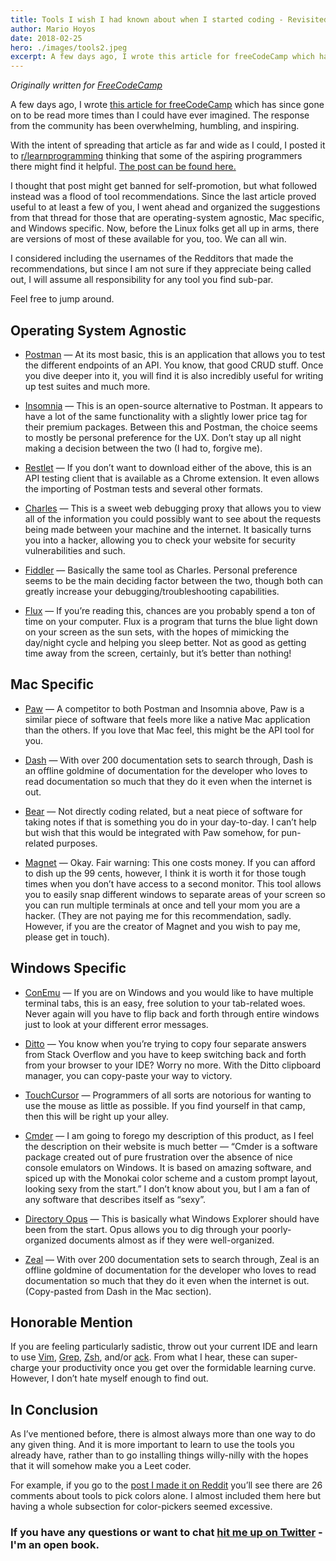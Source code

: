 ```yaml
---
title: Tools I wish I had known about when I started coding - Revisited
author: Mario Hoyos
date: 2018-02-25
hero: ./images/tools2.jpeg
excerpt: A few days ago, I wrote this article for freeCodeCamp which has since gone on to be read more times than I could have ever imagined. The response from the community has been overwhelming, humbling, and inspiring.
---
```


_Originally written for [FreeCodeCamp](https://www.freecodecamp.org/news/tools-i-wish-i-had-known-about-when-i-started-coding-revisited-ffb715ffd23f/)_

A few days ago, I wrote [this article for freeCodeCamp](https://www.freecodecamp.org/news/tools-i-wish-i-had-known-about-when-i-started-coding-57849efd9248/) which has since gone on to be read more times than I could have ever imagined. The response from the community has been overwhelming, humbling, and inspiring.

With the intent of spreading that article as far and wide as I could, I posted it to [r/learnprogramming](https://www.reddit.com/r/learnprogramming/) thinking that some of the aspiring programmers there might find it helpful. [The post can be found here.](https://www.reddit.com/r/learnprogramming/comments/7y08m9/tools_i_wish_i_had_known_about_when_i_started/)

I thought that post might get banned for self-promotion, but what followed instead was a flood of tool recommendations. Since the last article proved useful to at least a few of you, I went ahead and organized the suggestions from that thread for those that are operating-system agnostic, Mac specific, and Windows specific. Now, before the Linux folks get all up in arms, there are versions of most of these available for you, too. We can all win.

I considered including the usernames of the Redditors that made the recommendations, but since I am not sure if they appreciate being called out, I will assume all responsibility for any tool you find sub-par.

Feel free to jump around.

## Operating System Agnostic

- [Postman](https://www.getpostman.com/) — At its most basic, this is an application that allows you to test the different endpoints of an API. You know, that good CRUD stuff. Once you dive deeper into it, you will find it is also incredibly useful for writing up test suites and much more.

- [Insomnia](https://insomnia.rest/) — This is an open-source alternative to Postman. It appears to have a lot of the same functionality with a slightly lower price tag for their premium packages. Between this and Postman, the choice seems to mostly be personal preference for the UX. Don’t stay up all night making a decision between the two (I had to, forgive me).

- [Restlet](https://chrome.google.com/webstore/detail/talend-api-tester-free-ed/aejoelaoggembcahagimdiliamlcdmfm?hl=en) — If you don’t want to download either of the above, this is an API testing client that is available as a Chrome extension. It even allows the importing of Postman tests and several other formats.

- [Charles](https://www.charlesproxy.com/) — This is a sweet web debugging proxy that allows you to view all of the information you could possibly want to see about the requests being made between your machine and the internet. It basically turns you into a hacker, allowing you to check your website for security vulnerabilities and such.

- [Fiddler](https://www.telerik.com/fiddler) — Basically the same tool as Charles. Personal preference seems to be the main deciding factor between the two, though both can greatly increase your debugging/troubleshooting capabilities.

- [Flux](https://justgetflux.com/) — If you’re reading this, chances are you probably spend a ton of time on your computer. Flux is a program that turns the blue light down on your screen as the sun sets, with the hopes of mimicking the day/night cycle and helping you sleep better. Not as good as getting time away from the screen, certainly, but it’s better than nothing!

## Mac Specific

- [Paw](https://paw.cloud/) — A competitor to both Postman and Insomnia above, Paw is a similar piece of software that feels more like a native Mac application than the others. If you love that Mac feel, this might be the API tool for you.

- [Dash](https://kapeli.com/dash) — With over 200 documentation sets to search through, Dash is an offline goldmine of documentation for the developer who loves to read documentation so much that they do it even when the internet is out.

- [Bear](https://bear.app/) — Not directly coding related, but a neat piece of software for taking notes if that is something you do in your day-to-day. I can’t help but wish that this would be integrated with Paw somehow, for pun-related purposes.

- [Magnet](https://apps.apple.com/us/app/magnet/id441258766?mt=12) — Okay. Fair warning: This one costs money. If you can afford to dish up the 99 cents, however, I think it is worth it for those tough times when you don’t have access to a second monitor. This tool allows you to easily snap different windows to separate areas of your screen so you can run multiple terminals at once and tell your mom you are a hacker. (They are not paying me for this recommendation, sadly. However, if you are the creator of Magnet and you wish to pay me, please get in touch).

## Windows Specific

- [ConEmu](https://conemu.github.io/) — If you are on Windows and you would like to have multiple terminal tabs, this is an easy, free solution to your tab-related woes. Never again will you have to flip back and forth through entire windows just to look at your different error messages.

- [Ditto](https://ditto-cp.sourceforge.io/) — You know when you’re trying to copy four separate answers from Stack Overflow and you have to keep switching back and forth from your browser to your IDE? Worry no more. With the Ditto clipboard manager, you can copy-paste your way to victory.

- [TouchCursor](http://martin-stone.github.io/touchcursor/) — Programmers of all sorts are notorious for wanting to use the mouse as little as possible. If you find yourself in that camp, then this will be right up your alley.

- [Cmder](https://cmder.net/) — I am going to forego my description of this product, as I feel the description on their website is much better — “Cmder is a software package created out of pure frustration over the absence of nice console emulators on Windows. It is based on amazing software, and spiced up with the Monokai color scheme and a custom prompt layout, looking sexy from the start.” I don’t know about you, but I am a fan of any software that describes itself as “sexy”.

- [Directory Opus](https://www.gpsoft.com.au/) — This is basically what Windows Explorer should have been from the start. Opus allows you to dig through your poorly-organized documents almost as if they were well-organized.

- [Zeal](https://zealdocs.org/) — With over 200 documentation sets to search through, Zeal is an offline goldmine of documentation for the developer who loves to read documentation so much that they do it even when the internet is out. (Copy-pasted from Dash in the Mac section).

## Honorable Mention

If you are feeling particularly sadistic, throw out your current IDE and learn to use [Vim](https://www.vim.org/), [Grep](https://www.gnu.org/software/grep/manual/grep.html), [Zsh](http://zsh.sourceforge.net/), and/or [ack](https://beyondgrep.com/). From what I hear, these can super-charge your productivity once you get over the formidable learning curve. However, I don’t hate myself enough to find out.

## In Conclusion

As I’ve mentioned before, there is almost always more than one way to do any given thing. And it is more important to learn to use the tools you already have, rather than to go installing things willy-nilly with the hopes that it will somehow make you a Leet coder.

For example, if you go to the [post I made it on Reddit](https://www.reddit.com/r/learnprogramming/comments/7y08m9/tools_i_wish_i_had_known_about_when_i_started/) you’ll see there are 26 comments about tools to pick colors alone. I almost included them here but having a whole subsection for color-pickers seemed excessive.

### If you have any questions or want to chat [hit me up on Twitter](https://twitter.com/marioahoyos) - I'm an open book.
